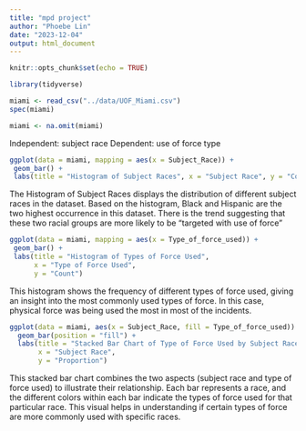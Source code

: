 ```yaml
---
title: "mpd project"
author: "Phoebe Lin"
date: "2023-12-04"
output: html_document
---
```


```r
knitr::opts_chunk$set(echo = TRUE)
```



```r

library(tidyverse)

```

```r
miami <- read_csv("../data/UOF_Miami.csv")
spec(miami)
```

```r
miami <- na.omit(miami)
```

Independent: subject race
Dependent: use of force type

```r

ggplot(data = miami, mapping = aes(x = Subject_Race)) +
 geom_bar() +
 labs(title = "Histogram of Subject Races", x = "Subject Race", y = "Count")

```

The Histogram of Subject Races displays the distribution of different subject races in the dataset. Based on the histogram, Black and Hispanic are the two highest occurrence in this dataset. There is the trend suggesting that these two racial groups are more likely to be "targeted with use of force"

```r
ggplot(data = miami, mapping = aes(x = Type_of_force_used)) +
 geom_bar() +
 labs(title = "Histogram of Types of Force Used", 
      x = "Type of Force Used", 
      y = "Count")

```
This histogram shows the frequency of different types of force used, giving an insight into the most commonly used types of force. In this case, physical force was being used the most in most of the incidents. 

```r

ggplot(data = miami, aes(x = Subject_Race, fill = Type_of_force_used)) +
  geom_bar(position = "fill") +
  labs(title = "Stacked Bar Chart of Type of Force Used by Subject Race", 
       x = "Subject Race", 
       y = "Proportion")
```

This stacked bar chart combines the two aspects (subject race and type of force used) to illustrate their relationship. Each bar represents a race, and the different colors within each bar indicate the types of force used for that particular race. This visual helps in understanding if certain types of force are more commonly used with specific races.



